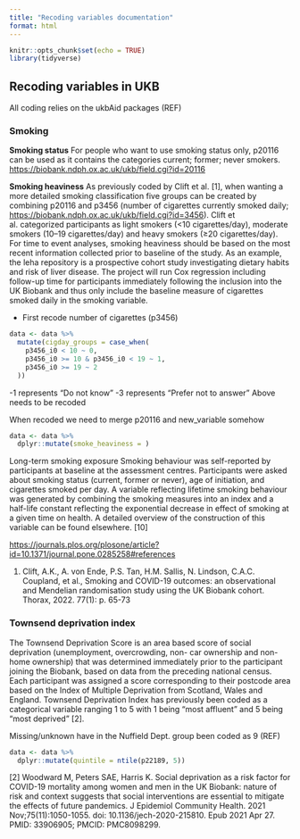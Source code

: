 ```yaml
---
title: "Recoding variables documentation"
format: html
---
```


```r
knitr::opts_chunk$set(echo = TRUE)
library(tidyverse)
```

## Recoding variables in UKB

All coding relies on the ukbAid packages (REF)

### Smoking

**Smoking status** For people who want to use smoking status only,
p20116 can be used as it contains the categories current; former; never
smokers. <https://biobank.ndph.ox.ac.uk/ukb/field.cgi?id=20116>

**Smoking heaviness** As previously coded by Clift et al. [1], when
wanting a more detailed smoking classification five groups can be
created by combining p20116 and p3456 (number of cigarettes currently
smoked daily; <https://biobank.ndph.ox.ac.uk/ukb/field.cgi?id=3456>).
Clift et al. categorized participants as light smokers (\<10
cigarettes/day), moderate smokers (10--19 cigarettes/day) and heavy
smokers (≥20 cigarettes/day). For time to event analyses, smoking
heaviness should be based on the most recent information collected prior
to baseline of the study. As an example, the leha repository is a
prospective cohort study investigating dietary habits and risk of liver
disease. The project will run Cox regression including follow-up time
for participants immediately following the inclusion into the UK Biobank
and thus only include the baseline measure of cigarettes smoked daily in
the smoking variable.

-   First recode number of cigarettes (p3456)

```r
data <- data %>%
  mutate(cigday_groups = case_when(
    p3456_i0 < 10 ~ 0,
    p3456_i0 >= 10 & p3456_i0 < 19 ~ 1,
    p3456_i0 >= 19 ~ 2
  ))
```

-1 represents "Do not know" -3 represents "Prefer not to answer" Above
needs to be recoded

When recoded we need to merge p20116 and new_variable somehow

```r
data <- data %>%
  dplyr::mutate(smoke_heaviness = )
```

Long-term smoking exposure Smoking behaviour was self-reported by
participants at baseline at the assessment centres. Participants were
asked about smoking status (current, former or never), age of
initiation, and cigarettes smoked per day. A variable reflecting
lifetime smoking behaviour was generated by combining the smoking
measures into an index and a half-life constant reflecting the
exponential decrease in effect of smoking at a given time on health. A
detailed overview of the construction of this variable can be found
elsewhere. [10]

<https://journals.plos.org/plosone/article?id=10.1371/journal.pone.0285258#references>

1.  Clift, A.K., A. von Ende, P.S. Tan, H.M. Sallis, N. Lindson, C.A.C.
    Coupland, et al., Smoking and COVID-19 outcomes: an observational
    and Mendelian randomisation study using the UK Biobank cohort.
    Thorax, 2022. 77(1): p. 65-73

### Townsend deprivation index

The Townsend Deprivation Score is an area based score of social
deprivation (unemployment, overcrowding, non- car ownership and non-
home ownership) that was determined immediately prior to the participant
joining the Biobank, based on data from the preceding national census.
Each participant was assigned a score corresponding to their postcode
area based on the Index of Multiple Deprivation from Scotland, Wales and
England. Townsend Deprivation Index has previously been coded as a
categorical variable ranging 1 to 5 with 1 being "most affluent" and 5
being "most deprived" [2].

Missing/unknown have in the Nuffield Dept. group been coded as 9 (REF)

```r
data <- data %>%
  dplyr::mutate(quintile = ntile(p22189, 5))
```

[2] Woodward M, Peters SAE, Harris K. Social deprivation as a risk
factor for COVID-19 mortality among women and men in the UK Biobank:
nature of risk and context suggests that social interventions are
essential to mitigate the effects of future pandemics. J Epidemiol
Community Health. 2021 Nov;75(11):1050-1055. doi:
10.1136/jech-2020-215810. Epub 2021 Apr 27. PMID: 33906905; PMCID:
PMC8098299.
